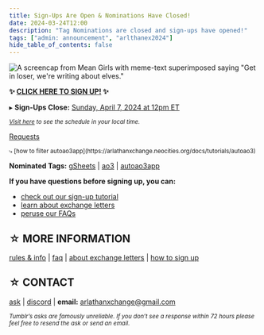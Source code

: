 ```yaml
---
title: Sign-Ups Are Open & Nominations Have Closed!
date: 2024-03-24T12:00
description: "Tag Nominations are closed and sign-ups have opened!"
tags: ["admin: announcement", "arlthanex2024"]
hide_table_of_contents: false
---
```


![A screencap from Mean Girls with meme-text superimposed saying "Get in loser, we're writing about elves."](/img/banners/getinloser.png)

**✨
[CLICK HERE TO SIGN UP!](https://archiveofourown.org/collections/arlathanxchange2024/signups/new)
✨**

▸ **Sign-Ups Close:**
[Sunday, April 7, 2024 at 12pm ET](https://everytimezone.com/s/17dd6e83)

_<small>[Visit here](https://arlathanxchange.neocities.org/docs/intro/#schedule)
to see the schedule in your local time.</small>_

[Requests](https://autoao3app.firebaseapp.com/#/arlathanxchange2024/all)

<small>
  ⤷ [how to filter
  autoao3app](https://arlathanxchange.neocities.org/docs/tutorials/autoao3)
</small>

**Nominated Tags:**
[gSheets](https://docs.google.com/spreadsheets/d/1m8ludsrYnkbuI-kbJLz0anjSFhuYUkiAft4NZhp1aOM/edit?usp=sharing)
| [ao3](https://archiveofourown.org/tag_sets/18841) |
[autoao3app](https://autoao3app.firebaseapp.com/#/arlathanxchange2024/tagset)

**If you have questions before signing up, you can:**

- [check out our sign-up tutorial](https://arlathanxchange.neocities.org/docs/tutorials/signups)
- [learn about exchange letters](https://arlathanxchange.neocities.org/docs/tutorials/letters/)
- [peruse our FAQs](https://arlathanxchange.neocities.org/docs/faqs)

## ☆ MORE INFORMATION

[rules & info](https://arlathanxchange.neocities.org/docs/intro) |
[faq](https://arlathanxchange.neocities.org/docs/faqs) |
[about exchange letters](https://arlathanxchange.neocities.org/docs/tutorials/letters/)
| [how to sign up](https://arlathanxchange.neocities.org/docs/tutorials/signups)

## ☆ CONTACT

[ask](https://arlathanxchange.tumblr.com/ask) |
[discord](https://discord.gg/F73NDYMeGC) | **email:** arlathanxchange@gmail.com

_<small>Tumblr’s asks are famously unreliable. If you don’t see a response
within 72 hours please feel free to resend the ask or send an email.</small>_
